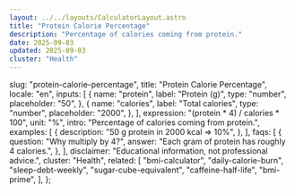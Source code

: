 ```yaml
---
layout: ../../layouts/CalculatorLayout.astro
title: "Protein Calorie Percentage"
description: "Percentage of calories coming from protein."
date: 2025-09-03
updated: 2025-09-03
cluster: "Health"
---
```



  slug: "protein-calorie-percentage",
  title: "Protein Calorie Percentage",
  locale: "en",
  inputs: [
    {
      name: "protein",
      label: "Protein (g)",
      type: "number",
      placeholder: "50",
    },
    {
      name: "calories",
      label: "Total calories",
      type: "number",
      placeholder: "2000",
    },
  ],
  expression: "(protein * 4) / calories * 100",
  unit: "%",
  intro: "Percentage of calories coming from protein.",
  examples: [
    {
      description: "50 g protein in 2000 kcal ⇒ 10%",
    },
  ],
  faqs: [
    {
      question: "Why multiply by 4?",
      answer: "Each gram of protein has roughly 4 calories.",
    },
  ],
  disclaimer: "Educational information, not professional advice.",
  cluster: "Health",
  related: [
    "bmi-calculator",
    "daily-calorie-burn",
    "sleep-debt-weekly",
    "sugar-cube-equivalent",
    "caffeine-half-life",
    "bmi-prime",
  ],
};

<Calculator schema={schema} />
